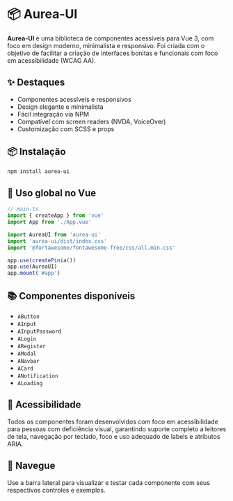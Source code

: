 
<Meta title="Comece com Aurea-UI" />

# 📦 Aurea-UI

**Aurea-UI** é uma biblioteca de componentes acessíveis para Vue 3, com foco em design moderno, minimalista e responsivo. Foi criada com o objetivo de facilitar a criação de interfaces bonitas e funcionais com foco em acessibilidade (WCAG AA).

## ✨ Destaques

- Componentes acessíveis e responsivos
- Design elegante e minimalista
- Fácil integração via NPM
- Compatível com screen readers (NVDA, VoiceOver)
- Customização com SCSS e props

## 📦 Instalação

```bash
npm install aurea-ui
```

## 🚀 Uso global no Vue

```ts
// main.ts
import { createApp } from 'vue'
import App from './App.vue'

import AureaUI from 'aurea-ui'
import 'aurea-ui/dist/index.css'
import '@fortawesome/fontawesome-free/css/all.min.css'

app.use(createPinia())
app.use(AureaUI)
app.mount('#app')
```

## 📚 Componentes disponíveis

- `AButton`
- `AInput`
- `AInputPassword`
- `ALogin`
- `ARegister`
- `AModal`
- `ANavbar`
- `ACard`
- `ANotification`
- `ALoading`

## 🧪 Acessibilidade

Todos os componentes foram desenvolvidos com foco em acessibilidade para pessoas com deficiência visual, garantindo suporte completo a leitores de tela, navegação por teclado, foco e uso adequado de labels e atributos ARIA.

## 📘 Navegue

Use a barra lateral para visualizar e testar cada componente com seus respectivos controles e exemplos.
